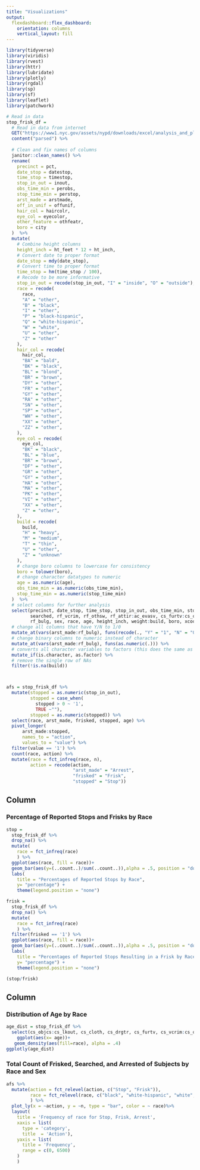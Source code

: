 ```yaml
---
title: "Visualizations"
output: 
  flexdashboard::flex_dashboard:
    orientation: columns
    vertical_layout: fill
---
```


```r
library(tidyverse)
library(viridis)
library(rvest)
library(httr)
library(lubridate)
library(plotly)
library(rgdal)
library(sp)
library(sf)
library(leaflet)
library(patchwork)
```

```r
# Read in data
stop_frisk_df = 
  # Read in data from internet
  GET("https://www1.nyc.gov/assets/nypd/downloads/excel/analysis_and_planning/stop-question-frisk/sqf-2016.csv") %>% 
  content("parsed") %>% 
  
  # Clean and fix names of columns
  janitor::clean_names() %>% 
  rename(
    precinct = pct,
    date_stop = datestop,
    time_stop = timestop,
    stop_in_out = inout,
    obs_time_min = perobs,
    stop_time_min = perstop,
    arst_made = arstmade,
    off_in_unif = offunif,
    hair_col = haircolr,
    eye_col = eyecolor,
    other_feature = othfeatr,
    boro = city
  )  %>% 
  mutate(
    # Combine height columns
    height_inch = ht_feet * 12 + ht_inch,
    # Convert date to proper format
    date_stop = mdy(date_stop),
    # Convert time to proper format
    time_stop = hm(time_stop / 100),
    # Recode to be more informative
    stop_in_out = recode(stop_in_out, "I" = "inside", "O" = "outside"),
    race = recode(
      race, 
      "A" = "other", 
      "B" = "black", 
      "I" = "other",
      "P" = "black-hispanic",
      "Q" = "white-hispanic",
      "W" = "white",
      "U" = "other",
      "Z" = "other"
    ),
    hair_col = recode(
      hair_col,
      "BA" = "bald",
      "BK" = "black",
      "BL" = "blond",
      "BR" = "brown",
      "DY" = "other",
      "FR" = "other",
      "GY" = "other",
      "RA" = "other",
      "SN" = "other",
      "SP" = "other",
      "WH" = "other",
      "XX" = "other",
      "ZZ" = "other",
    ),
    eye_col = recode(
      eye_col,
      "BK" = "black",
      "BL" = "blue",
      "BR" = "brown",
      "DF" = "other",
      "GR" = "other",
      "GY" = "other",
      "HA" = "other",
      "MA" = "other",
      "PK" = "other",
      "VI" = "other",
      "XX" = "other",
      "Z" = "other",      
    ),
    build = recode(
      build,
      "H" = "heavy",
      "M" = "medium",
      "T" = "thin",
      "U" = "other",
      "Z" = "unknown"
    ),
    # change boro columns to lowercase for consistency
    boro = tolower(boro),
    # change character datatypes to numeric
    age = as.numeric(age),
    obs_time_min = as.numeric(obs_time_min),
    stop_time_min = as.numeric(stop_time_min)
  )  %>% 
  # select columns for further analysis
  select(precinct, date_stop, time_stop, stop_in_out, obs_time_min, stop_time_min, arst_made, off_in_unif, frisked, 
         searched, rf_vcrim, rf_othsw, rf_attir:ac_evasv, cs_furtv:cs_other, rf_knowl, sb_hdobj:sb_admis, rf_furt, 
         rf_bulg, sex, race, age, height_inch, weight:build, boro, xcoord, ycoord) %>% 
  # change all columns that have Y/N to 1/0
  mutate_at(vars(arst_made:rf_bulg), funs(recode(., "Y" = "1", "N" = "0"))) %>% 
  # change binary columns to numeric instead of character
  mutate_at(vars(arst_made:rf_bulg), funs(as.numeric(.))) %>% 
  # converts all character variables to factors (this does the same as the for loop)
  mutate_if(is.character, as.factor) %>% 
  # remove the single row of NAs
  filter(!is.na(build))



afs = stop_frisk_df %>% 
  mutate(stopped = as.numeric(stop_in_out),
         stopped = case_when(
           stopped > 0 ~ '1',
           TRUE ~""),
         stopped = as.numeric(stopped)) %>% 
  select(race, arst_made, frisked, stopped, age) %>% 
  pivot_longer(
      arst_made:stopped,
      names_to = "action",
      values_to = "value") %>% 
  filter(value == '1') %>% 
  count(race, action) %>% 
  mutate(race = fct_infreq(race, n),
         action = recode(action,
                         "arst_made" = "Arrest",
                         "frisked" = "Frisk",
                         "stopped" = "Stop"))
```



Column {data-width=500}
-----------------------------------------------------------------------

### Percentage of Reported Stops and Frisks by Race 

```r
stop =
  stop_frisk_df %>% 
  drop_na() %>% 
  mutate(
    race = fct_infreq(race)
    ) %>% 
  ggplot(aes(race, fill = race))+
  geom_bar(aes(y=(..count..)/sum(..count..)),alpha = .5, position = "dodge")+
  labs(
    title = "Percentages of Reported Stops by Race",
    y= "percentage") +
    theme(legend.position = "none")

frisk =
  stop_frisk_df %>% 
  drop_na() %>% 
  mutate(
    race = fct_infreq(race)
    ) %>% 
  filter(frisked == '1') %>% 
  ggplot(aes(race, fill = race))+
  geom_bar(aes(y=(..count..)/sum(..count..)),alpha = .5, position = "dodge")+
  labs(
    title = "Percentages of Reported Stops Resulting in a Frisk by Race",
    y= "percentage") +
    theme(legend.position = "none")

(stop/frisk)
```


Column {data-width=450}
-----------------------------------------------------------------------

### Distribution of Age by Race

```r
age_dist = stop_frisk_df %>% 
  select(cs_objcs:cs_lkout, cs_cloth, cs_drgtr, cs_furtv, cs_vcrim:cs_other,age, race) %>% 
    ggplot(aes(x= age))+
   geom_density(aes(fill=race), alpha = .4)
ggplotly(age_dist)
```

### Total Count of Frisked, Searched, and Arrested of Subjects by Race and Sex 

```r
afs %>% 
  mutate(action = fct_relevel(action, c("Stop", "Frisk")),
         race = fct_relevel(race, c("black", "white-hispanic", "white", "other"))
         ) %>% 
  plot_ly(x = ~action, y = ~n, type = "bar", color = ~ race)%>% 
  layout(
    title = 'Frequency of race for Stop, Frisk, Arrest',
    xaxis = list(
      type = 'category',
      title  = 'Action'), 
    yaxis = list(
      title = 'Frequency',
      range = c(0, 6500)
    ) 
    )

```

